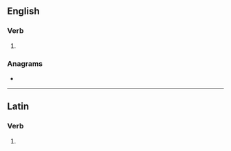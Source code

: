 {{also|Salutes}}

==English==

===Verb===
{{head|en|verb form}}

# {{en-third-person singular of|salute}}

===Anagrams===
* {{l|en|taluses}}

----

==Latin==

===Verb===
{{la-verb-form|salūtēs}}

# {{inflection of|salūtō||2|s|pres|actv|subj|lang=la}}